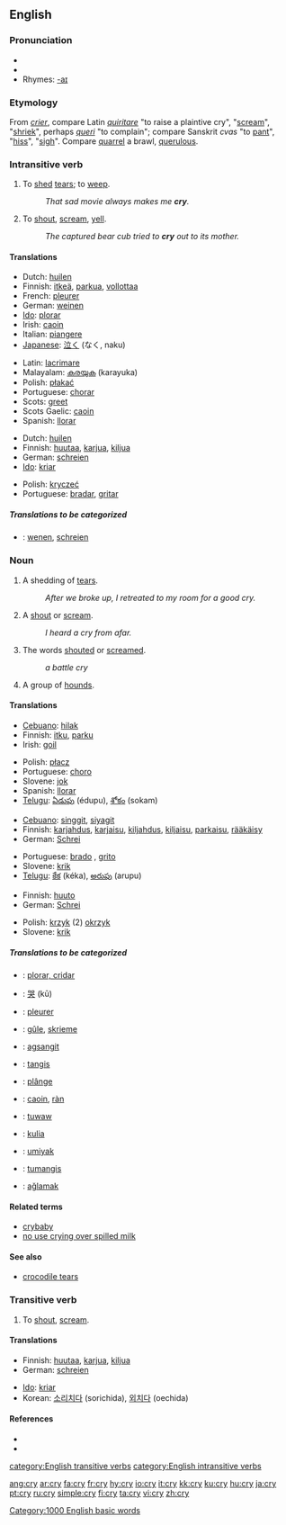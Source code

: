 ==English==

{{rank|individual|girls|wall|809|cry|step|turning|village}}

===Pronunciation===
*{{IPA|/kɹaɪ/}}
*{{audio|en-us-cry.ogg|Audio (US)}}
*Rhymes: [[Rhymes:English:-aɪ|-aɪ]]

===Etymology===
From {{F.}} ''[[crier]]'', compare Latin ''[[quiritare]]'' "to raise a plaintive cry", "[[scream]]", "[[shriek]]", perhaps {{F.}} ''[[queri]]'' "to complain"; compare Sanskrit ''cvas'' "to [[pant]]", "[[hiss]]", "[[sigh]]". Compare [[quarrel]] a brawl, [[querulous]].

===Intransitive verb===
{{en-verb|cr|i|ed}}

# To [[shed]] [[tears]]; to [[weep]].
#:''That sad movie always makes me '''cry'''.''
# To [[shout]], [[scream]], [[yell]].
#:''The captured bear cub tried to '''cry''' out to its mother.''

====Translations====
{{trans-top|to weep}}
*Dutch: [[huilen]]
*Finnish: [[itkeä]], [[parkua]], [[vollottaa]]
*French: [[pleurer]]
*German: [[weinen]]
*[[Ido]]: [[plorar]]
*Irish: [[caoin]]
*Italian: [[piangere]]
*[[Japanese]]: [[泣く]] (なく, naku)
{{trans-mid}}
*Latin: [[lacrimare]]
*Malayalam: [[കരയുക]] (karayuka)
*Polish: [[płakać]]
*Portuguese: [[chorar]]
*Scots: [[greet]]
*Scots Gaelic: [[caoin#Scots Gaelic|caoin]]
*Spanish: [[llorar]]
{{trans-bottom}}

{{trans-top|to shout, scream, yell}}
*Dutch: [[huilen]]
*Finnish: [[huutaa]], [[karjua]], [[kiljua]]
*German: [[schreien]]
*[[Ido]]: [[kriar]]
{{trans-mid}}
*Polish: [[kryczeć]]
*Portuguese: [[bradar]], [[gritar]]
{{trans-bottom}}

=====Translations to be categorized=====
{{checktrans}}
*{{ttbc|Dutch}}: [[wenen]], [[schreien]]

===Noun===
{{en-noun|cri|es}}

# A shedding of [[tears]].
#:''After we broke up, I retreated to my room for a good cry.''
#A [[shout]] or [[scream]].
#:''I heard a cry from afar.''
#The words [[shouted]] or [[screamed]].
#:''a battle cry''
# {{context|collective}} A group of [[hounds]].

====Translations====
{{trans-top|a shedding of tears}}
*[[Cebuano]]: [[hilak]]
*Finnish: [[itku]], [[parku]]
*Irish: [[goil]]
{{trans-mid}}
*Polish: [[płacz]] {{m}}
*Portuguese: [[choro]] {{m}}
*Slovene: [[jok]] {{m}}
*Spanish: [[llorar]]
*[[Telugu]]: [[ఏడుపు]] (édupu), [[శోకం]] (sokam)
{{trans-bottom}}

{{trans-top|a shout or scream}}
*[[Cebuano]]: [[singgit]], [[siyagit]]
*Finnish: [[karjahdus]], [[karjaisu]], [[kiljahdus]], [[kiljaisu]], [[parkaisu]], [[rääkäisy]]
*German: [[Schrei]] {{m}}
{{trans-mid}}
*Portuguese: [[brado]] {{m}}, [[grito]] {{m}}
*Slovene: [[krik]] {{m}}
*[[Telugu]]: [[కేక]] (kéka), [[అరుపు]] (arupu)
{{trans-bottom}}

{{trans-top|the words shouted or screamed}}
*Finnish: [[huuto]]
*German: [[Schrei]] {{m}}
{{trans-mid}}
*Polish: [[krzyk]] (2) {{m}} [[okrzyk]] {{m}}
*Slovene: [[krik]] {{m}}
{{trans-bottom}}

=====Translations to be categorized=====
{{checktrans}}
{{top}}
*{{ttbc|Catalan}}: [[plorar, cridar]]
*{{ttbc|Chinese}}: [[哭]] (kū)
*{{ttbc|French}}: [[pleurer]]
*{{ttbc|Frisian}}: [[gûle]], [[skrieme]]
*{{ttbc|Ilocano}}: [[agsangit]]
*{{ttbc|Indonesian}}: [[tangis]]
*{{ttbc|Romanian}}: [[plânge]]
{{mid}}
*{{ttbc|Scots Gaelic}}: [[caoin#Scots Gaelic|caoin]], [[ràn]]
*{{ttbc|Surigaonon}}: [[tuwaw]]
*{{ttbc|Swahili}}: [[kulia]]
*{{ttbc|Tagalog}}: [[umiyak]]
*{{ttbc|Tausug}}: [[tumangis]]
*{{ttbc|Turkish}}: [[ağlamak]]
{{bottom}}

====Related terms====
*[[crybaby]]
*[[no use crying over spilled milk]]

====See also====
*[[crocodile tears]]

===Transitive verb===
{{en-verb|cr|i|ed}}

# To [[shout]], [[scream]].

====Translations====
{{trans-top|to cry (''transitive verb'')}}
*Finnish: [[huutaa]], [[karjua]], [[kiljua]]
*German: [[schreien]]
{{trans-mid}}
*[[Ido]]: [[kriar]]
*Korean: [[소리치다]] (sorichida), [[외치다]] (oechida)
{{trans-bottom}}

====References====
*{{R:Webster 1828}}
*{{R:Webster 1913}}

[[Category:1000 English basic words]]
[[category:English transitive verbs]]
[[category:English intransitive verbs]]

[[ang:cry]]
[[ar:cry]]
[[fa:cry]]
[[fr:cry]]
[[hy:cry]]
[[io:cry]]
[[it:cry]]
[[kk:cry]]
[[ku:cry]]
[[hu:cry]]
[[ja:cry]]
[[pt:cry]]
[[ru:cry]]
[[simple:cry]]
[[fi:cry]]
[[ta:cry]]
[[vi:cry]]
[[zh:cry]]